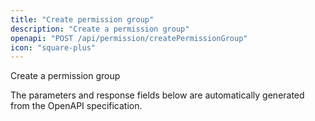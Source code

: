 ```yaml
---
title: "Create permission group"
description: "Create a permission group"
openapi: "POST /api/permission/createPermissionGroup"
icon: "square-plus"
---
```


Create a permission group

<Note>
The parameters and response fields below are automatically generated from the OpenAPI specification.
</Note>
